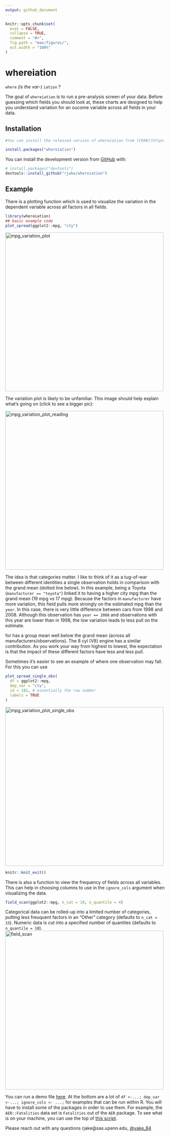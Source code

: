 ```yaml
---
output: github_document
---
```


<!-- README.md is generated from README.Rmd. Please edit that file -->

```r
knitr::opts_chunk$set(
  eval = FALSE,
  collapse = TRUE,
  comment = "#>",
  fig.path = "man/figures/",
  out.width = "100%"
)
```
# whereiation
<!-- badges: start -->
<!-- badges: end -->
`where` _(is the var-)_ `iation` ?

The goal of `whereiation` is to run a pre-analysis screen of your data. Before guessing which fields you should look at, these charts are designed to help you understand variation for an oucome variable across all fields in your data.

## Installation


```r
#You can install the released version of whereiation from [CRAN](https://CRAN.R-project.org) with:

install.packages("whereiation")
```

You can install the development version from [GitHub](https://github.com/) with:

```r
# install.packages("devtools")
devtools::install_github("rjake/whereiation")
```
## Example

There is a plotting function which is used to visualize the variation in the dependent variable across all factors in all fields.

```r
library(whereiation)
## basic example code
plot_spread(ggplot2::mpg, "cty")
```
<img src="man/figures/mpg_variation_plot.png" alt="mpg_variation_plot" width="500"/>

The variation plot is likely to be unfamiliar. This image should help explain what's going on (click to see a bigger pic):

<img src="man/figures/mpg_variation_plot_reading.png" alt="mpg_variation_plot_reading" width="500"/>

The idea is that categories matter. I like to think of it as a tug-of-war between different identities a single observation holds in comparison with the grand mean (dotted line below). In this example, being a Toyota (`manufacturer == "toyota"`) linked it to having a higher city mpg than the grand mean (19 mpg vs 17 mpg). Because the factors in `manufacturer` have more variation, this field pulls more strongly on the estimated mpg than the `year`. In this case, there is very little difference between cars from 1998 and 2008. Although this observation has `year == 2008` and observations with this year are lower than in 1998, the low variation leads to less pull on the estimate.

for  has a group mean well below the grand mean (across all manufacturers/observations). The 8 cyl (V8) engine has a similar contribution. As you work your way from highest to lowest, the expectation is that the impact of these different factors have less and less pull.

Sometimes it's easier to see an example of where one observation may fall. For this you can use 

```r
plot_spread_single_obs(
  df = ggplot2::mpg, 
  dep_var = "cty", 
  id = 182, # essentially the row number
  labels = TRUE
)
```

<img src="man/figures/mpg_variation_plot_single_obs.png" alt="mpg_variation_plot_single_obs" width="500"/>

```r
knitr::knit_exit()
```


There is also a function to view the frequency of fields across all variables. This can help in choosing columns to use in the `ignore_cols` argument when visualizing the data.

```r
field_scan(ggplot2::mpg, n_cat = 10, n_quantile = 4)
```

Categorical data can be rolled-up into a limited number of categories, putting less freuquent factors in an "Other" category (defaults to `n_cat = 15`). Numeric data is cut into a specified number of quantiles (defaults to `n_quantile = 10`). 
<img src="man/figures/mpg_field_scan.png" alt="field_scan" width="500"/>

You can run a demo file [here](https://github.com/rjake/whereiation/blob/master/inst/demo_analysis.Rmd). At the bottom are a lot of `df <-...; dep_var <-...; ignore_cols <- ...;` for examples that can be run within R. You will have to install some of the packages in order to use them. For example, the `AER::Fatalities` data set is `Fatalities` out of the `AER` package. To see what is on your machine, you can use the top of [this script](https://github.com/rjake/whereiation/blob/master/inst/find_datasets.R).

Please reach out with any questions rjake@sas.upenn.edu, [@yake_84](https://twitter.com/yake_84)
